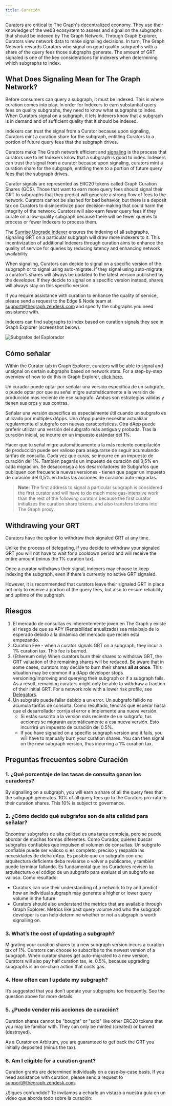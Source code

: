 ```yaml
---
title: Curación
---
```


Curators are critical to The Graph's decentralized economy. They use their knowledge of the web3 ecosystem to assess and signal on the subgraphs that should be indexed by The Graph Network. Through Graph Explorer, Curators view network data to make signaling decisions. In turn, The Graph Network rewards Curators who signal on good quality subgraphs with a share of the query fees those subgraphs generate. The amount of GRT signaled is one of the key considerations for indexers when determining which subgraphs to index.

## What Does Signaling Mean for The Graph Network?

Before consumers can query a subgraph, it must be indexed. This is where curation comes into play. In order for Indexers to earn substantial query fees on quality subgraphs, they need to know what subgraphs to index. When Curators signal on a subgraph, it lets Indexers know that a subgraph is in demand and of sufficient quality that it should be indexed.

Indexers can trust the signal from a Curator because upon signaling, Curators mint a curation share for the subgraph, entitling Curators to a portion of future query fees that the subgraph drives.

Curators make The Graph network efficient and [signaling](#how-to-signal) is the process that curators use to let Indexers know that a subgraph is good to index. Indexers can trust the signal from a curator because upon signaling, curators mint a curation share for the subgraph, entitling them to a portion of future query fees that the subgraph drives.

Curator signals are represented as ERC20 tokens called Graph Curation Shares (GCS). Those that want to earn more query fees should signal their GRT to subgraphs that they predict will generate a strong flow of fees to the network. Curators cannot be slashed for bad behavior, but there is a deposit tax on Curators to disincentivize poor decision-making that could harm the integrity of the network. Curators will also earn fewer query fees if they curate on a low-quality subgraph because there will be fewer queries to process or fewer Indexers to process them.

The [Sunrise Upgrade Indexer](/sunrise/#what-is-the-upgrade-indexer) ensures the indexing of all subgraphs, signaling GRT on a particular subgraph will draw more indexers to it. This incentivization of additional Indexers through curation aims to enhance the quality of service for queries by reducing latency and enhancing network availability.

When signaling, Curators can decide to signal on a specific version of the subgraph or to signal using auto-migrate. If they signal using auto-migrate, a curator’s shares will always be updated to the latest version published by the developer. If they decide to signal on a specific version instead, shares will always stay on this specific version.

If you require assistance with curation to enhance the quality of service, please send a request to the Edge & Node team at support@thegraph.zendesk.com and specify the subgraphs you need assistance with.

Indexers can find subgraphs to index based on curation signals they see in Graph Explorer (screenshot below).

![Subgrafos del Explorador](/img/explorer-subgraphs.png)

## Cómo señalar

Within the Curator tab in Graph Explorer, curators will be able to signal and unsignal on certain subgraphs based on network stats. For a step-by-step overview of how to do this in Graph Explorer, [click here.](/network/explorer)

Un curador puede optar por señalar una versión especifica de un subgrafo, o puede optar por que su señal migre automáticamente a la versión de producción mas reciente de ese subgrafo. Ambas son estrategias válidas y tienen sus pros y sus contras.

Señalar una versión específica es especialmente útil cuando un subgrafo es utilizado por múltiples dApps. Una dApp puede necesitar actualizar regularmente el subgrafo con nuevas características. Otra dApp puede preferir utilizar una versión del subgrafo más antigua y probada. Tras la curación inicial, se incurre en un impuesto estándar del 1%.

Hacer que tu señal migre automáticamente a la más reciente compilación de producción puede ser valioso para asegurarse de seguir acumulando tarifas de consulta. Cada vez que curas, se incurre en un impuesto de curación del 1%. También pagarás un impuesto de curación del 0,5% en cada migración. Se desaconseja a los desarrolladores de Subgrafos que publiquen con frecuencia nuevas versiones - tienen que pagar un impuesto de curación del 0,5% en todas las acciones de curación auto-migradas.

> **Note**: The first address to signal a particular subgraph is considered the first curator and will have to do much more gas-intensive work than the rest of the following curators because the first curator initializes the curation share tokens, and also transfers tokens into The Graph proxy.

## Withdrawing your GRT

Curators have the option to withdraw their signaled GRT at any time.

Unlike the process of delegating, if you decide to withdraw your signaled GRT you will not have to wait for a cooldown period and will receive the entire amount (minus the 1% curation tax).

Once a curator withdraws their signal, indexers may choose to keep indexing the subgraph, even if there's currently no active GRT signaled.

However, it is recommended that curators leave their signaled GRT in place not only to receive a portion of the query fees, but also to ensure reliability and uptime of the subgraph.

## Riesgos

1. El mercado de consultas es inherentemente joven en The Graph y existe el riesgo de que su APY (Rentabilidad anualizada) sea más bajo de lo esperado debido a la dinámica del mercado que recién está empezando.
2. Curation Fee - when a curator signals GRT on a subgraph, they incur a 1% curation tax. This fee is burned.
3. (Ethereum only) When curators burn their shares to withdraw GRT, the GRT valuation of the remaining shares will be reduced. Be aware that in some cases, curators may decide to burn their shares **all at once**. This situation may be common if a dApp developer stops versioning/improving and querying their subgraph or if a subgraph fails. As a result, remaining curators might only be able to withdraw a fraction of their initial GRT. For a network role with a lower risk profile, see [Delegators](/network/delegating).
4. Un subgrafo puede fallar debido a un error. Un subgrafo fallido no acumula tarifas de consulta. Como resultado, tendrás que esperar hasta que el desarrollador corrija el error e implemente una nueva versión.
   - Si estás suscrito a la versión más reciente de un subgrafo, tus acciones se migrarán automáticamente a esa nueva versión. Esto incurrirá un impuesto de curación del 0.5%.
   - If you have signaled on a specific subgraph version and it fails, you will have to manually burn your curation shares. You can then signal on the new subgraph version, thus incurring a 1% curation tax.

## Preguntas frecuentes sobre Curación

### 1. ¿Qué porcentaje de las tasas de consulta ganan los curadores?

By signalling on a subgraph, you will earn a share of all the query fees that the subgraph generates. 10% of all query fees go to the Curators pro-rata to their curation shares. This 10% is subject to governance.

### 2. ¿Cómo decido qué subgrafos son de alta calidad para señalar?

Encontrar subgrafos de alta calidad es una tarea compleja, pero se puede abordar de muchas formas diferentes. Como Curador, quieres buscar subgrafos confiables que impulsen el volumen de consultas. Un subgrafo confiable puede ser valioso si es completo, preciso y respalda las necesidades de dicha dApp. Es posible que un subgrafo con una arquitectura deficiente deba revisarse o volver a publicarse, y también puede terminar fallando. Es fundamental que los Curadores revisen la arquitectura o el código de un subgrafo para evaluar si un subgrafo es valioso. Como resultado:

- Curators can use their understanding of a network to try and predict how an individual subgraph may generate a higher or lower query volume in the future
- Curators should also understand the metrics that are available through Graph Explorer. Metrics like past query volume and who the subgraph developer is can help determine whether or not a subgraph is worth signalling on.

### 3. What’s the cost of updating a subgraph?

Migrating your curation shares to a new subgraph version incurs a curation tax of 1%. Curators can choose to subscribe to the newest version of a subgraph. When curator shares get auto-migrated to a new version, Curators will also pay half curation tax, ie. 0.5%, because upgrading subgraphs is an on-chain action that costs gas.

### 4. How often can I update my subgraph?

It’s suggested that you don’t update your subgraphs too frequently. See the question above for more details.

### 5. ¿Puedo vender mis acciones de curación?

Curation shares cannot be "bought" or "sold" like other ERC20 tokens that you may be familiar with. They can only be minted (created) or burned (destroyed).

As a Curator on Arbitrum, you are guaranteed to get back the GRT you initially deposited (minus the tax).

### 6. Am I eligible for a curation grant?

Curation grants are determined individually on a case-by-case basis. If you need assistance with curation, please send a request to support@thegraph.zendesk.com.

¿Sigues confundido? Te invitamos a echarle un vistazo a nuestra guía en un vídeo que aborda todo sobre la curación:

<VideoEmbed youtube="VytTEcf0dxQ" />

